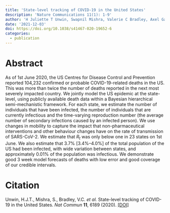 ```yaml
---
title: 'State-level tracking of COVID-19 in the United States'
description: 'Nature Communications 11(1): 1-9'
author: 'H Juliette T Unwin, Swapnil Mishra, Valerie C Bradley, Axel Gandy, Thomas A Mellan, Helen Coupland, Jonathan Ish-Horowicz, Michaela AC Vollmer, Charles Whittaker, Sarah L Filippi, Xiaoyue Xi, Mélodie Monod, Oliver Ratmann, Michael Hutchinson, Fabian Valka, Harrison Zhu, Iwona Hawryluk, Philip Milton, Kylie EC Ainslie, Marc Baguelin, Adhiratha Boonyasiri, Nick F Brazeau, Lorenzo Cattarino, Zulma Cucunuba, Gina Cuomo-Dannenburg, Ilaria Dorigatti, Oliver D Eales, Jeffrey W Eaton, Sabine L van Elsland, Richard G FitzJohn, Katy AM Gaythorpe, William Green, Wes Hinsley, Benjamin Jeffrey, Edward Knock, Daniel J Laydon, John Lees, Gemma Nedjati-Gilani, Pierre Nouvellet, Lucy Okell, Kris V Parag, Igor Siveroni, Hayley A Thompson, Patrick Walker, Caroline E Walters, Oliver J Watson, Lilith K Whittles, Azra C Ghani, Neil M Ferguson, Steven Riley, Christl A Donnelly, Samir Bhatt, Seth Flaxman'
date: '2021-12-03'
doi: https://doi.org/10.1038/s41467-020-19652-6
categories: 
  - publication
---
```


# Abstract

As of 1st June 2020, the US Centres for Disease Control and Prevention reported 104,232 confirmed or probable COVID-19-related deaths in the US. This was more than twice the number of deaths reported in the next most severely impacted country. We jointly model the US epidemic at the state-level, using publicly available death data within a Bayesian hierarchical semi-mechanistic framework. For each state, we estimate the number of individuals that have been infected, the number of individuals that are currently infectious and the time-varying reproduction number (the average number of secondary infections caused by an infected person). We use changes in mobility to capture the impact that non-pharmaceutical interventions and other behaviour changes have on the rate of transmission of SARS-CoV-2. We estimate that *R~t~* was only below one in 23 states on 1st June. We also estimate that 3.7% \[3.4%--4.0%\] of the total population of the US had been infected, with wide variation between states, and approximately 0.01% of the population was infectious. We demonstrate good 3 week model forecasts of deaths with low error and good coverage of our credible intervals.

# Citation

Unwin, H.J.T., Mishra, S., Bradley, V.C. *et al.* State-level tracking of COVID-19 in the United States. *Nat Commun* **11**, 6189 (2020). [\[DOI\]](https://doi.org/10.1038/s41467-020-19652-6)
